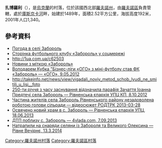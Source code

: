 {{Bare URLs}}
{{No footnotes|time=2021-10-04T19:11:29+00:00}}
{{coord|50|41|51|N|26|20|48|E|scale:30000|display=title}}

'''扎博羅利'''（{{lang-uk|Забороль}}），是[[烏克蘭|烏克蘭]]的村落，位於該國西北部[[羅夫諾州|羅夫諾州]]，由[[羅夫諾區|羅夫諾區]]負責管轄，處於[[庫斯京卡河|庫斯京卡河]]畔，始建於1489年，面積2.52平方公里，海拔高度192米，2001年人口1,340。

==參考資料==
* [http://weather.in.ua/ua/rovenskaja/8046 Погода в селі Забороль] {{Wayback|url=http://weather.in.ua/ua/rovenskaja/8046 |date=20160305215141 }}
* [http://vk.com/fc_zaborol Сторінка футбольного клубу «Забороль» у соцмережі]
* http://1ua.com.ua/c62503
* [http://metateka.com/metka:забороль/ Новини з міткою «Забороль»] {{Wayback|url=http://metateka.com/metka%3A%D0%B7%D0%B0%D0%B1%D0%BE%D1%80%D0%BE%D0%BB%D1%8C/ |date=20160307172930 }}
* [http://catalog.ogo.rv.ua/articles/view/2012-05-09/33344.html Володарем Кубка "Бізнес-ліги «ОГО» з міні-футболу став ФК «Забороль» — «ОГО», 9.05.2012] {{Wayback|url=http://catalog.ogo.rv.ua/articles/view/2012-05-09/33344.html |date=20140525201732 }}
* http://takeinfo.net/news/view/vigadali_noviy_metod_schob_lyudi_ne_smitili_u_lisi__foto {{Wayback|url=http://takeinfo.net/news/view/vigadali_noviy_metod_schob_lyudi_ne_smitili_u_lisi__foto |date=20160305080846 }}
* [http://rivne-cerkva.rv.ua/news/1-news/1067-saborol.html 250-ти річчя з часу заснування відзначила парафія Зачаття Іоанна Предтечі села Забороль — Рівненська єпархія УПЦ КП, 8.10.2012] {{Wayback|url=http://rivne-cerkva.rv.ua/news/1-news/1067-saborol.html |date=20140525195131 }}
* [https://web.archive.org/web/20140525233608/http://rtb.rv.ua/company/tele/video/4020/ Частина жителів села Забороль Рівненського району незадоволена роботою голови сільради — відеосюжет РОДТРК 2013-03-28]
* [http://rivne-pravoslavne.org.ua/rivnenschina/osvyacheno-noviy-chram-v-s-zaborol Освячено новий храм в с. Забороль — Рівненська єпархія УПЦ, 18.06.2013] {{Wayback|url=http://rivne-pravoslavne.org.ua/rivnenschina/osvyacheno-noviy-chram-v-s-zaborol |date=20140525232518 }}
* [https://web.archive.org/web/20160305090045/http://4vlada.com/rivne/29738 ДТП поблизу с. Забороль — 4vlada.com, 7.09.2013]
* [https://web.archive.org/web/20140525200740/http://www.rivnepost.rv.ua/lenta_msgshow.php?id=50562 Натрапили на снаряди селяни із Забороля та Великого Олексина — Рівне Вечірнє, 13.3.2014]

{{DEFAULTSORT:Забороль}}
[[Category:羅夫諾州村落|Category:羅夫諾州村落]]
[[Category:羅夫諾區村落|Category:羅夫諾區村落]]


{{Rivne-geo-stub}}